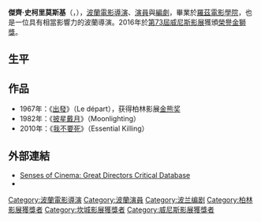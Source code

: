 {{Otheruses|other=名为耶日·斯科利莫夫斯基的其他人物|耶日·斯科利莫夫斯基 (赛艇运动员)}}
{{BLP unsourced|time=2021-01-27T05:08:44+00:00}}
{{noteTA
|T=zh-hans:杰齐·史柯里莫斯基; zh-hant:傑齊·史柯里莫斯基; zh-cn:耶日·斯科利莫夫斯基; zh-hk:謝西·史高林莫斯基
|1=zh-hans:杰齐; zh-hant:傑齊; zh-cn:耶日; zh-hk:謝西
|2=zh-hans:史柯里莫斯基; zh-hant:史柯里莫斯基; zh-cn:斯科利莫夫斯基; zh-hk:史高林莫斯基
}}
{{Infobox entertainer
| type  = 男艺人
| image = 00 JSkolimowski.jpg
| name = 傑齊· 史柯里莫斯基
| birthdate = 1938年5月5日 
| location = {{POL}}[[羅茲|羅茲]] 
| birthname = Jerzy Skolimowski
| othername = 
| occupation  = [[導演|導演]]、[[演員|演員]]、[[編劇|編劇]]
| academyawards = 
| baftaawards = 
| website     = 
| footnotes   = 
}}
'''傑齊·史柯里莫斯基'''（{{lang-pl|Jerzy Skolimowski}}，{{bd|1938年|5月5日|catIdx=Skolimowski, Jerzy}}），[[波蘭|波蘭]][[電影導演|電影導演]]、[[演員|演員]]與[[編劇|編劇]]，畢業於[[羅茲電影學院|羅茲電影學院]]，也是一位具有相當影響力的波蘭導演。2016年於[[第73屆威尼斯影展|第73屆威尼斯影展]]獲頒[[金獅獎|榮譽金獅獎]]。

== 生平 ==

== 作品 ==
*1967年：《[[出發_(電影)|出發]]》（Le départ），获得柏林影展[[金熊奖|金熊奖]]
*1982年：《[[披星戴月|披星戴月]]》（Moonlighting）
*2010年：《[[我不要死|我不要死]]》（Essential Killing）

== 外部連結 ==
*[http://www.sensesofcinema.com/2003/great-directors/skolimowski/ Senses of Cinema: Great Directors Critical Database] {{Wayback|url=http://www.sensesofcinema.com/2003/great-directors/skolimowski/ |date=20201022063138 }}
* {{imdb name|id=0804592}}

{{Authority control}}
{{DEFAULTSORT:Skolimowski, Jerzy}}
{{poland-bio-stub}}
[[Category:波蘭電影導演|Category:波蘭電影導演]]
[[Category:波蘭演員|Category:波蘭演員]]
[[Category:波兰编剧|Category:波兰编剧]]
[[Category:柏林影展獲獎者|Category:柏林影展獲獎者]]
[[Category:坎城影展獲獎者|Category:坎城影展獲獎者]]
[[Category:威尼斯影展獲獎者|Category:威尼斯影展獲獎者]]